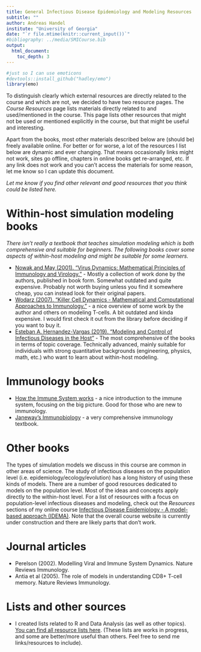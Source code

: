 ```yaml
---
title: General Infectious Disease Epidemiology and Modeling Resources
subtitle: ""
author: Andreas Handel
institute: "University of Georgia"
date: "`r file.mtime(knitr::current_input())`"
#bibliography: ../media/SMICourse.bib
output: 
  html_document:
    toc_depth: 3
---
```



```r
#just so I can use emoticons
#devtools::install_github("hadley/emo")
library(emo)
```

To distinguish clearly which external resources are directly related to the course and which are not, we decided to have two resource pages. The _Course Resources_ page lists materials directly related to and used/mentioned in the course. This page lists other resources that might not be used or mentioned explicitly in the course, but that might be useful and interesting. 

Apart from the books, most other materials described below are (should be) freely available online. For better or for worse, a lot of the resources I list below are dynamic and ever changing. That means occasionally links might not work, sites go offline, chapters in online books get re-arranged, etc. If any link does not work and you can't access the materials for some reason, let me know so I can update this document.

_Let me know if you find other relevant and good resources that you think could be listed here._


# Within-host simulation modeling books

_There isn't really a textbook that teaches simulation modeling which is both comprehensive and suitable for beginners. The following books cover some aspects of within-host modeling and might be suitable for some learners._

* [Nowak and May (2001). "Virus Dynamics: Mathematical Principles of Immunology and Virology."](https://amzn.to/3fwonRj) - Mostly a collection of work done by the authors, published in book form. Somewhat outdated and quite expensive. Probably not worth buying unless you find it somewhere cheap, you can instead look for their original papers. 
* [Wodarz (2007). "Killer Cell Dynamics - Mathematical and Computational Approaches to Immunology."](https://amzn.to/2WjJQFS) - a nice overview of some work by the author and others on modeling T-cells. A bit outdated and kinda expensive. I would first check it out from the library before deciding if you want to buy it.  
* [Esteban A. Hernandez-Vargas (2019). "Modeling and Control of Infectious Diseases in the Host"](https://amzn.to/2Ooth7j) - The most comprehensive of the books in terms of topic coverage. Technically advanced, mainly suitable for individuals with strong quantitative backgrounds (engineering, physics, math, etc.) who want to learn about within-host modeling. 


# Immunology books

* [How the Immune System works](https://amzn.to/3ev68dO) - a nice introduction to the immune system, focusing on the big picture. Good for those who are new to immunology.
* [Janeway's Immunobiology](https://amzn.to/2Wlmsrr) - a very comprehensive immunology textbook.


# Other books

The types of simulation models we discuss in this course are common in other areas of science. The study of infectious diseases on the population level (i.e. epidemiology/ecology/evolution) has a long history of using these kinds of models. There are a number of good resources dedicated to models on the population level. Most of the ideas and concepts apply directly to the within-host level. For a list of resources with a focus on population-level infectious diseases and modeling, check out the _Resources_ sections of my online course [Infectious Disease Epidemiology
- A model-based approach (IDEMA)](https://andreashandel.github.io/IDEMAcourse/). Note that the overall course website is currently under construction and there are likely parts that don't work.

# Journal articles

* Perelson (2002). Modelling Viral and Immune System Dynamics. Nature Reviews Immunology.
* Antia et al (2005). The role of models in understanding CD8+ T-cell memory. Nature Reviews Immunology.



# Lists and other sources

* I created lists related to R and Data Analysis (as well as other topics). [You can find all resource lists here](https://andreashandel.github.io/research-and-teaching-resources/). (These lists are works in progress, and some are better/more useful than others. Feel free to send me links/resources to include).


